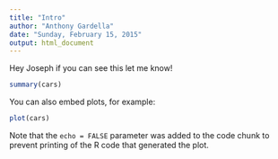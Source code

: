 ```yaml
---
title: "Intro"
author: "Anthony Gardella"
date: "Sunday, February 15, 2015"
output: html_document
---
```


Hey Joseph if you can see this let me know!
```r
summary(cars)
```

You can also embed plots, for example:

```r
plot(cars)
```

Note that the `echo = FALSE` parameter was added to the code chunk to prevent printing of the R code that generated the plot.
